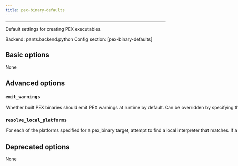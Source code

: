 ```yaml
---
title: pex-binary-defaults
---
```



---


Default settings for creating PEX executables.

Backend: <span className="color--primary">pants.backend.python</span>
Config section: <span className="color--primary">[pex-binary-defaults]</span>

<span className={styles.options}>

## Basic options

None

## Advanced options


### `emit_warnings`

<Option
  cli_repr={`--[no-]pex-binary-defaults-emit-warnings`}
  env_repr='PANTS_PEX_BINARY_DEFAULTS_EMIT_WARNINGS'
  default_repr={`True`}
>

Whether built PEX binaries should emit PEX warnings at runtime by default.

Can be overridden by specifying the `emit_warnings` parameter of individual `pex_binary` targets

</Option>

### `resolve_local_platforms`

<Option
  cli_repr={`--[no-]pex-binary-defaults-resolve-local-platforms`}
  env_repr='PANTS_PEX_BINARY_DEFAULTS_RESOLVE_LOCAL_PLATFORMS'
  default_repr={`False`}
>

For each of the `platforms` specified for a `pex_binary` target, attempt to find a local interpreter that matches.

If a matching interpreter is found, use the interpreter to resolve distributions and build any that are only available in source distribution form. If no matching interpreter is found (or if this option is `False`), resolve for the platform by accepting only pre-built binary distributions (wheels).

</Option>

## Deprecated options

None


</span>